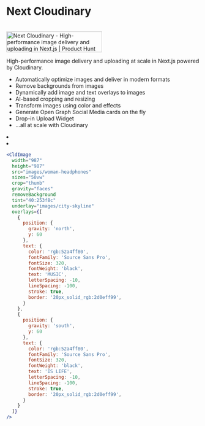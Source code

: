 


<Head>
  <title>Next Cloudinary</title>
  <meta name="og:title" content="Next Cloudinary" />
  <meta name="og:url" content={`https://next-cloudinary.spacejelly.dev`} />
</Head>

<OgImage
  title="Next Cloudinary"
  twitterTitle="Next Cloudinary"
/>

# Next Cloudinary

<br />
<a href="https://www.producthunt.com/posts/next-cloudinary?utm_source=badge-featured&utm_medium=badge&utm_souce=badge-next&#0045;cloudinary" target="_blank">
  <img src="https://api.producthunt.com/widgets/embed-image/v1/featured.svg?post_id=367240&theme=light" alt="Next&#0032;Cloudinary - High&#0045;performance&#0032;image&#0032;delivery&#0032;and&#0032;uploading&#0032;in&#0032;Next&#0046;js | Product Hunt" style={{ width: '250px', height: '54px' }} width="250" height="54" />
</a>

High-performance image delivery and uploading at scale in Next.js powered by Cloudinary.

* Automatically optimize images and deliver in modern formats
* Remove backgrounds from images
* Dynamically add image and text overlays to images
* AI-based cropping and resizing
* Transform images using color and effects
* Generate Open Graph Social Media cards on the fly
* Drop-in Upload Widget
* ...all at scale with Cloudinary

<Bleed>
  <ImageGrid>
    <li>
      <CldImage
        width="987"
        height="1481"
        src={`${process.env.EXAMPLES_DIRECTORY}/woman-headphones`}
        sizes="50vw"
      />
    </li>
    <li>
      <CldImage
        width="987"
        height="987"
        src={`${process.env.EXAMPLES_DIRECTORY}/woman-headphones`}
        sizes="50vw"
        crop="thumb"
        gravity="faces"
        removeBackground
        tint="40:253f8c"
        underlay={`${process.env.EXAMPLES_DIRECTORY}/city-skyline`}
        overlays={[
          {
            position: {
              gravity: 'north',
              y: 60
            },
            text: {
              color: 'rgb:52a4ff80',
              fontFamily: 'Source Sans Pro',
              fontSize: 320,
              fontWeight: 'black',
              text: 'MUSIC',
              letterSpacing: -10,
              lineSpacing: -100,
              stroke: true,
              border: '20px_solid_rgb:2d0eff99',
            }
          },
          {
            position: {
              gravity: 'south',
              y: 60
            },
            text: {
              color: 'rgb:52a4ff80',
              fontFamily: 'Source Sans Pro',
              fontSize: 320,
              fontWeight: 'black',
              text: 'IS LIFE',
              letterSpacing: -10,
              lineSpacing: -100,
              stroke: true,
              border: '20px_solid_rgb:2d0eff99',
            }
          }
        ]}
      />
    </li>
  </ImageGrid>
</Bleed>

```jsx
<CldImage
  width="987"
  height="987"
  src="images/woman-headphones"
  sizes="50vw"
  crop="thumb"
  gravity="faces"
  removeBackground
  tint="40:253f8c"
  underlay="images/city-skyline"
  overlays={[
    {
      position: {
        gravity: 'north',
        y: 60
      },
      text: {
        color: 'rgb:52a4ff80',
        fontFamily: 'Source Sans Pro',
        fontSize: 320,
        fontWeight: 'black',
        text: 'MUSIC',
        letterSpacing: -10,
        lineSpacing: -100,
        stroke: true,
        border: '20px_solid_rgb:2d0eff99',
      }
    },
    {
      position: {
        gravity: 'south',
        y: 60
      },
      text: {
        color: 'rgb:52a4ff80',
        fontFamily: 'Source Sans Pro',
        fontSize: 320,
        fontWeight: 'black',
        text: 'IS LIFE',
        letterSpacing: -10,
        lineSpacing: -100,
        stroke: true,
        border: '20px_solid_rgb:2d0eff99',
      }
    }
  ]}
/>
```